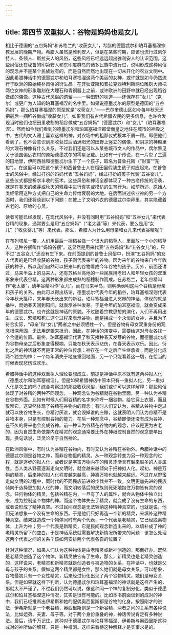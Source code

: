 ```yaml
---
---
---
```

title: 第四节 双重拟人：谷物是妈妈也是女儿
---




相比于德国的“五谷妈妈”和苏格兰的“收获女儿”，希腊的德墨忒尔和珀耳塞福涅宗教发展的晚期产物。希腊人虽然是雅利安人，但是在某些时期，应该也流行过凯尔特人、条顿人、斯拉夫人的风俗，这些风俗已经远远超出雅利安人的认识范围。这些风俗还在秘鲁的印第安人和东印度群岛的诸多民族中流行过，说明形成这种风俗的观念并不是某个民族独有的，而是自然而然地出现在一切未开化的农业文明中。因此希腊神话中的德墨忒尔和珀耳塞福涅这两个美丽的女神，或许就是如今仍然流行于欧洲的原始纯朴风俗的衍生品；在菲狄亚斯和普拉克西特利斯两位雕刻大师把两位女神的形象雕刻在大理石和青铜器上之前，或许欧洲的田野中就已经出现稻谷做成的偶像。这种古代风俗的遗留——一种田野的味道——还保存在“女儿”（克尔）或更广为人知的珀耳塞福涅的名字里。如果说德墨忒尔的原型是德国的“五谷妈妈”，那么珀耳塞福涅的原型就是“收获女儿”——巴尔奎德山区如今每年秋天还把最后一捆稻谷做成“收获女儿”。如果我们有古代希腊农民的更多信息，也许会发现当时他们也把田里收割的稻谷做成“五谷妈妈”（德墨忒尔）和“女儿”（珀耳塞福涅）。然而如今我们看到的德墨忒尔和珀耳塞福涅都堂而皇之地住在城市的神殿之中，古代的文人雅士喜欢这样的神，对农场中的粗鄙仪式根本不屑一顾。即便他们看到了，也不会意识到那收获过后洒满阳光的田野上竖立的偶像，和阴凉的神殿里的大理石神像有什么关系。不过我们还是可以从某些城市文人的作品中，偶尔瞥见关于德国偏远农村的原始德墨忒尔的零星记载。比如有一个传说，在一片犁了三遍的田地里，伊阿西翁和德墨忒尔生下了一个孩子，取名为普鲁托斯（“财富”“充裕”）。在这里可以把这个孩子和西普鲁士人在稻田里假装生孩子对应起来。在普鲁士的风俗中，经过打扮的妈妈代表“五谷妈妈”，经过打扮的孩子代表“五谷婴儿”。这些仪式都是祈求丰收的巫术。这些风俗和神话全都体现了一种古老传统的沿袭，就是在春天的嫩芽或秋天的残茬中进行真实或模仿的生育行为。如前所述，原始人类经常用这种方式把自己的生命力传给衰弱的大地。在后面讲述农业神的另一个方面时，我们还将谈到以下问题：在披上了文明外衣的德墨忒尔崇拜里，其实隐藏着古老的、原始的心灵。

读者可能已经发现，在现代风俗中，并没有同时用“五谷妈妈”和“五谷女儿”来代表谷精的现象，通常要么是用“五谷妈妈”（“老太婆”等）来代表，要么是用“女儿”（“收获婴儿”等）来代表。那么，希腊人为什么用母亲和女儿来代表谷精呢？

在布列塔尼一带，人们用最后一捆稻谷做一个很大的稻草人，里面放一个小的稻草人，这种谷捆叫作“妈妈谷捆”。这显然是用来代表“五谷妈妈”和“五谷女儿”的，只不过“五谷女儿”还没有生下来。在前面提到的普鲁士风俗中，扮演“五谷妈妈”的女人代表的是已经收获的谷物，孩子则代表来年的谷物。因为来年的谷物来自今年收获的种子，所以我们自然可以把来年的谷物看成今年谷物的孩子。另外，前面还讲过，马来半岛上的马来人，还有苏格兰高地的一些民族用老妇人和年轻女孩的双重形象来代表谷精，这两种形象都由成熟的稻穗制作而成。在苏格兰，老年谷精叫作“老太婆”，幼年谷精叫作“女儿”。而在马来半岛，则明确表明这两个谷精是母亲和孩子的关系。由此可以得出结论，德墨忒尔代表今年的稻谷，珀耳塞福涅则代表今年秋天播种，来年春天长出来的新谷。珀耳塞福涅进入冥界的神话，体现的就是播种，而她春天回到阳间，就表示谷种发芽。于是今年的珀耳塞福涅，就会变成来年的德墨忒尔。也许这就是神话的原貌。不过随着宗教思想的演化，人们不再用出生、成长、繁殖和死亡这个过程来表示谷物，而是换成一个永恒的女神，并且为了符合实际，“母亲”和“女儿”两者之中必须牺牲一个。但是谷物有母女双重身份的观念根深蒂固，无法用逻辑来抵消，因此，在神话的演变中，需要给这对母女各找一个合适的位置。最终，珀耳塞福涅代表了秋天播种春天发芽的谷物，而德墨忒尔成为谷物母亲之后形象变得模糊，只能在秋天表示悲伤，在春天表示欢乐。因此，衍化之后的神话就不再是正常的神位传承：神存在一年之后产生继承者；而是分化成两个独立的神：一个每年消失于地底重回地面，另一个只能看着这一切，在恰当的时候表现悲伤或欢乐。

希腊神话中的这种双重拟人理论要想成立，前提是神话中原本就有这两种拟人化（德墨忒尔和珀耳塞福涅）。但是如果希腊神话中原本只有一重拟人化，另一重拟人化是次生的吗？综合考察过的那些收获风俗，我们或许可以这样解释：那些风俗体现了对谷精的两种不同观念，一种观念认为谷精就在谷物里面，另一种认为谷精在谷物外面。比如有时候人们用谷精的名字来称呼一捆谷物，给它穿上衣服，而且敬拜它，这显然体现了谷精在谷物内的观念；有时人们又认为，谷精从谷物中走过就可以使谷物生长，谷精讨厌谁，就会毁掉谁的庄稼，这就表明人们认为谷精不是谷物本身，只是有控制谷物的能力。在后一种观念中，谷精即便还没有成为谷神，在不久的将来也会变成谷神。前一种认为谷精在谷物内的观念，应该是更为古老的，因为自然生命依靠内在精灵的观念通常要比外在神祇控制自然的观念更早出现。换句话说，泛灵论早于自然神论。

在欧洲风俗中，有时认为谷精在谷物内，有时又认为谷精在谷物外。希腊神话中的德墨忒尔则是谷物之神，而非谷物里的精灵。从一种观念转变为另一种观念的过程，就是逐步的拟人化，或者说是宇宙万物内在的精灵逐渐具有越来越多的人类属性。当人类从野蛮逐渐走向文明时，就会越来越倾向于把神拟人化。起初，神是万物的精灵，后来神的拟人化程度越来越高，神离万物也就越来越远。不过在从野蛮走向文明的过程中，同时代的不同民族前进的步伐并不一致，文明更加先进的民族倾向于选择更加拟人化的神，而文明较落后的民族则死死地抱住万物皆有灵的观念。任何物体的精灵，包括谷精在内，一旦有了人的属性，就会从物体中独立出来，成为控制这个物体的神。而这个物体失去了精灵，就变成了没有生命的东西，或者说形成了精神真空。不过民间观念是无法容纳这种精神真空的，也就是说，他们无法想象一个没有生命的东西。于是他们只好再造一个新的精灵，来填补这种精神真空。结果就造成一个物体同时有两个代表，一个代表是老精灵，它已经脱离物体，上升为神；另一个代表是新精灵，它是民间观念新造出来的，以填补成了神的老精灵所留下的空白。于是神话系统就需要解决新情况所带来的问题：该怎么处理这两个代表之间的关系？该如何安排两个代表各自的位置？

针对这种情况，如果人们认为这种物体是由老精灵或新神创造的，那倒好办。既然是老精灵创造了这个物体，新精灵使它有了生命，那么，新精灵也是老精灵创造的，这样说来，老精灵和新精灵就是创造者与被造物的关系，在神话中，也就是父母与孩子的关系。假如这两个精灵都是女性，那么她们就是母女关系。可以想象，谷物最初只有一个女性精灵，后来经过衍化出现了两个谷物精灵，她们是母女关系。但是如果就这样下判断，认为德墨忒尔和珀耳塞福涅的神话就是这样产生的，那就太不严谨了。不过我们仍然可以说，像这种同一个神的复制分化，类似于德墨忒尔和珀耳塞福涅这种情况，其实是很有可能的。比如本书前面谈到的成对的神中，我们已经推断出伊希斯和她的配偶奥西里斯都是谷物的化身。按照刚才的说法，伊希斯就是一个老谷精，奥西里斯则是一个新谷精，两者之间的关系有各种说法，比如姐弟、夫妻、母子等。对于两个身份重叠的神，神话传说肯定有多种说法。最后，请千万记住，这种对于德墨忒尔与珀耳塞福涅、伊希斯与奥西里斯这种成对的神所做的解释，只是一种推测。这样来看待这种解释才是实事求是的。